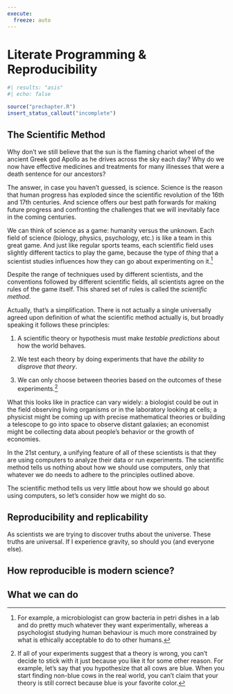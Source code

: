 ```yaml
---
execute:
  freeze: auto
---
```


# Literate Programming & Reproducibility

```r
#| results: "asis"
#| echo: false

source("prechapter.R")
insert_status_callout("incomplete")
```

## The Scientific Method

Why don't we still believe that the sun is the flaming chariot wheel of the ancient Greek god Apollo as he drives across the sky each day? Why do we now have effective medicines and treatments for many illnesses that were a death sentence for our ancestors?

The answer, in case you haven't guessed, is science. Science is the reason that human progress has exploded since the scientific revolution of the 16th and 17th centuries. And science offers our best path forwards for making future progress and confronting the challenges that we will inevitably face in the coming centuries.

We can think of science as a game: humanity versus the unknown. Each field of science (biology, physics, psychology, etc.) is like a team in this great game. And just like regular sports teams, each scientific field uses slightly different tactics to play the game, because the type of *thing* that a scientist studies influences how they can go about experimenting on it.[^conventions]

[^conventions]: For example, a microbiologist can grow bacteria in petri dishes in a lab and do pretty much whatever they want experimentally, whereas a psychologist studying human behaviour is much more constrained by what is ethically acceptable to do to other humans.

Despite the range of techniques used by different scientists, and the conventions followed by different scientific fields, all scientists agree on the rules of the game itself. This shared set of rules is called the *scientific method*.

Actually, that's a simplification. There is not actually a single universally agreed upon definition of what the scientific method actually is, but broadly speaking it follows these principles:

1. A scientific theory or hypothesis must make *testable predictions* about how the world behaves.

2. We test each theory by doing experiments that have *the ability to disprove that theory*.

3. We can only choose between theories based on the outcomes of these experiments.[^choosing-theories]

[^choosing-theories]: If all of your experiments suggest that a theory is wrong, you can't decide to stick with it just because you like it for some other reason. For example, let's say that you hypothesize that all cows are blue. When you start finding non-blue cows in the real world, you can't claim that your theory is still correct because blue is your favorite color.

What this looks like in practice can vary widely: a biologist could be out in the field observing living organisms or in the laboratory looking at cells; a physicist might be coming up with precise mathematical theories or building a telescope to go into space to observe distant galaxies; an economist might be collecting data about people's behavior or the growth of economies.

In the 21st century, a unifying feature of all of these scientists is that they are using computers to analyze their data or run experiments. The scientific method tells us nothing about how we should use computers, only that whatever we do needs to adhere to the principles outlined above.

<!-- In the ??? -->

The scientific method tells us very little about how we should go about using computers, so let's consider how we might do so.

## Reproducibility and replicability

As scientists we are trying to discover truths about the universe. These truths are universal. If I experience gravity, so should you (and everyone else).

<!-- This means that if I do an experiment that is  -->

## How reproducible is modern science?

## What we can do

<!--
* Open Science Foundation: https://osf.io/
  * Includes replication studies, e.g.
    * Cancer Biology reproducibility project: https://osf.io/collections/rpcb/discover e.g. https://osf.io/nbryi/
    * Psychology reproducibility project: https://osf.io/ezcuj/wiki/home/
    
-->
